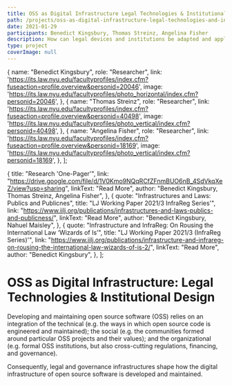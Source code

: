 ```yaml
---
title: OSS as Digital Infrastructure Legal Technologies & Institutional Design
path: /projects/oss-as-digital-infrastructure-legal-technologies-and-institutional-design
date: 2021-01-29
participants: Benedict Kingsbury, Thomas Streinz, Angelina Fisher
description: How can legal devices and institutions be adapted and applied (both locally and transnationally) to overcome the under-maintenance of critical digital infrastructure?
type: project
coverImage: null
---
```


  {
    name: "Benedict Kingsbury",
    role: "Researcher",
    link: 'https://its.law.nyu.edu/facultyprofiles/index.cfm?fuseaction=profile.overview&personid=20046',
    image: 'https://its.law.nyu.edu/facultyprofiles/photo_horizontal/index.cfm?personid=20046',
  },
  {
    name: "Thomas Streinz",
    role: "Researcher",
    link: 'https://its.law.nyu.edu/facultyprofiles/index.cfm?fuseaction=profile.overview&personid=40498',
    image: 'https://its.law.nyu.edu/facultyprofiles/photo_vertical/index.cfm?personid=40498',
  },
  {
    name: "Angelina Fisher",
    role: "Researcher",
    link: 'https://its.law.nyu.edu/facultyprofiles/index.cfm?fuseaction=profile.overview&personid=18169',
    image: 'https://its.law.nyu.edu/facultyprofiles/photo_vertical/index.cfm?personid=18169',
  },
];

  {
    title: "Research 'One-Pager'",
    link: "https://drive.google.com/file/d/1V0Kmo9NQqRCfZFnmBUO6nB_4SdVkqXeZ/view?usp=sharing",
    linkText: "Read More",
    author: "Benedict Kingsbury, Thomas Streinz, Angelina Fisher",
  },
  {
    quote: "Infrastructures and Laws: Publics and Publicnes",
    title: "LJ Working Paper 2021/3 InfraReg Series'",
    link: "https://www.iilj.org/publications/infrastructures-and-laws-publics-and-publicness/",
    linkText: "Read More",
    author: "Benedict Kingsbury, Nahuel Maisley",
  },
  {
    quote: "Infrastructure and InfraReg: On Rousing the International Law ‘Wizards of Is’",
    title: "LJ Working Paper 2021/3 (InfraReg Series)'",
    link: "https://www.iilj.org/publications/infrastructure-and-infrareg-on-rousing-the-international-law-wizards-of-is-2/",
    linkText: "Read More",
    author: "Benedict Kingsbury",
  },
];

# OSS as Digital Infrastructure: Legal Technologies & Institutional Design

Developing and maintaining open source software (OSS) relies on an
integration of the technical (e.g. the ways in which open source code is
engineered and maintained); the social (e.g. the communities formed
around particular OSS projects and their values); and the organizational
(e.g. formal OSS institutions, but also cross-cutting regulations, financing, and governance).

Consequently, legal and governance infrastructures shape how the digital
infrastructure of open source software is developed and maintained.
